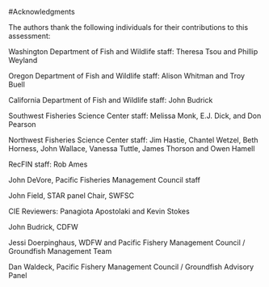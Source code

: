 <!-- ***************************ACKNOWLEDGEMENTS*************************** -->
#Acknowledgments

The authors thank the following individuals for their contributions to this assessment:

Washington Department of Fish and Wildlife staff:  Theresa Tsou and Phillip Weyland

Oregon Department of Fish and Wildlife staff:  Alison Whitman and Troy Buell

California Department of Fish and Wildlife staff:  John Budrick

Southwest Fisheries Science Center staff:  Melissa Monk, E.J. Dick, and Don Pearson

Northwest Fisheries Science Center staff:  Jim Hastie, Chantel Wetzel, Beth Horness, John Wallace, Vanessa Tuttle, James Thorson and Owen Hamell

RecFIN staff:  Rob Ames

John DeVore, Pacific Fisheries Management Council staff

John Field, STAR panel Chair, SWFSC

CIE Reviewers:  Panagiota Apostolaki and Kevin Stokes

John Budrick, CDFW

Jessi Doerpinghaus, WDFW and Pacific Fishery Management Council / Groundfish Management Team

Dan Waldeck, Pacific Fishery Management Council / Groundfish Advisory Panel


\newpage


